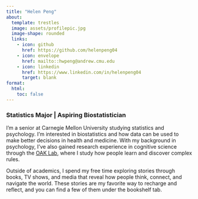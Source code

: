 ```yaml
---
title: "Helen Peng"
about:
  template: trestles
  image: assets/profilepic.jpg
  image-shape: rounded
  links:
    - icon: github
      href: https://github.com/helenpeng04
    - icon: envelope
      href: mailto::hwpeng@andrew.cmu.edu
    - icon: linkedin
      href: https://www.linkedin.com/in/helenpeng04
      target: blank
format:
  html:
    toc: false
---
```


### Statistics Major | Aspiring Biostatistician

I’m a senior at Carnegie Mellon University studying statistics and psychology. I’m  interested in biostatistics and how data can be used to make better decisions in health and medicine. With my background in psychology, I’ve also gained research experience in cognitive science through the [OAK Lab](https://www.theoaklab.org/), where I study how people learn and discover complex rules.

Outside of academics, I spend my free time exploring stories through books, TV shows, and media that reveal how people think, connect, and navigate the world. These stories are my favorite way to recharge and reflect, and you can find a few of them under the bookshelf tab.
